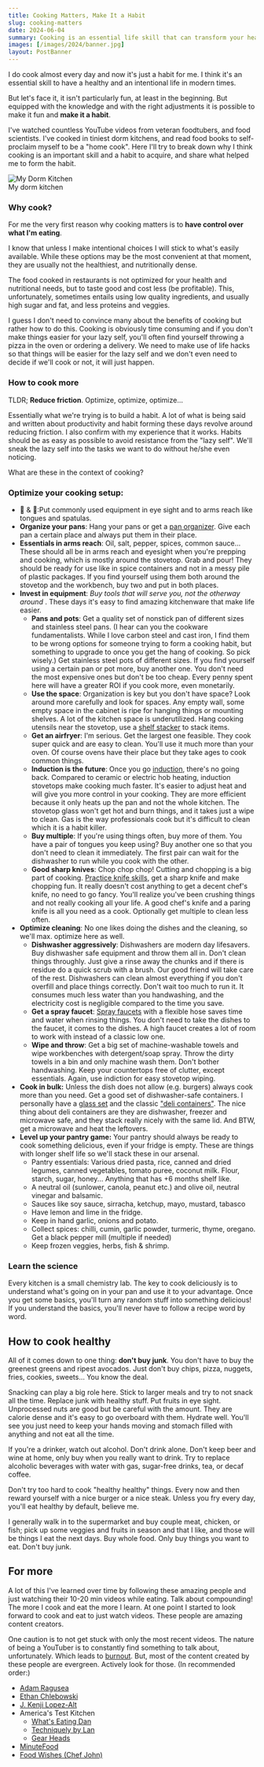 ```yaml
---
title: Cooking Matters, Make It a Habit
slug: cooking-matters
date: 2024-06-04
summary: Cooking is an essential life skill that can transform your health and daily routine. Learn practical tips to make cooking a sustainable habit, from optimizing your kitchen setup to choosing the right equipment and developing efficient workflows.
images: [/images/2024/banner.jpg]
layout: PostBanner
---
```


I do cook almost every day and now it's just a habit for me. I think it's an essential skill to have a healthy and an intentional life in modern times.

But let's face it, it isn't particularly fun, at least in the beginning. But equipped with the knowledge and with the right adjustments it is possible to make it fun and **make it a habit**.

I've watched countless YouTube videos from veteran foodtubers, and food scientists. I've cooked in tiniest dorm kitchens, and read food books to self-proclaim myself to be a "home cook". Here I'll try to break down why I think cooking is an important skill and a habit to acquire, and share what helped me to form the habit.

<div style={{ maxWidth: '300px' }}>
  <img src="/images/2024/dorm-kitchen.jpg" alt="My Dorm Kitchen" />
  <div>My dorm kitchen</div>
</div>

### Why cook?

For me the very first reason why cooking matters is to **have control over what I'm eating**.

I know that unless I make intentional choices I will stick to what's easily available. While these options may be the most convenient at that moment, they are usually not the healthiest, and nutritionally dense.

The food cooked in restaurants is not optimized for your health and nutritional needs, but to taste good and cost less (be profitable). This, unfortunately, sometimes entails using low quality ingredients, and usually high sugar and fat, and less proteins and veggies.

I guess I don't need to convince many about the benefits of cooking but rather how to do this. Cooking is obviously time consuming and if you don't make things easier for your lazy self, you'll often find yourself throwing a pizza in the oven or ordering a delivery. We need to make use of life hacks so that things will be easier for the lazy self and we don't even need to decide if we'll cook or not, it will just happen.

### How to cook more

TLDR; **Reduce friction**. Optimize, optimize, optimize...

Essentially what we're trying is to build a habit. A lot of what is being said and written about productivity and habit forming these days revolve around reducing friction. I also confirm with my experience that it works. Habits should be as easy as possible to avoid resistance from the "lazy self". We'll sneak the lazy self into the tasks we want to do without he/she even noticing.

What are these in the context of cooking?

### Optimize your cooking setup:

- 👀 & 🫱:Put commonly used equipment in eye sight and to arms reach like tongues and spatulas.
- **Organize your pans**: Hang your pans or get a [pan organizer](/images/2024/pan-organizer.webp). Give each pan a certain place and always put them in their place.
- **Essentials in arms reach**: Oil, salt, pepper, spices, common sauce... These should all be in arms reach and eyesight when you're prepping and cooking, which is mostly around the stovetop. Grab and pour! They should be ready for use like in spice containers and not in a messy pile of plastic packages. If you find yourself using them both around the stovetop and the workbench, buy two and put in both places.
- **Invest in equipment**: _Buy tools that will serve you, not the otherway around_ . These days it's easy to find amazing kitchenware that make life easier.
  - **Pans and pots**: Get a quality set of nonstick pan of different sizes and stainless steel pans.
    (I hear can you the cookware fundamentalists. While I love carbon steel and cast iron, I find them to be wrong options for someone trying to form a cooking habit, but something to upgrade to once you get the hang of cooking. So pick wisely.) Get stainless steel pots of different sizes. If you find yourself using a certain pan or pot more, buy another one. You don't need the most expensive ones but don't be too cheap. Every penny spent here will have a greater ROI if you cook more, even monetarily.
  - **Use the space**: Organization is key but you don't have space? Look around more carefully and look for spaces. Any empty wall, some empty space in the cabinet is ripe for hanging things or mounting shelves. A lot of the kitchen space is underutilized. Hang cooking utensils near the stovetop, use a [shelf stacker](/images/2024/shelf-stacker.jpg) to stack items.
  - **Get an airfryer**: I'm serious. Get the largest one feasible. They cook super quick and are easy to clean. You'll use it much more than your oven. Of course ovens have their place but they take ages to cook common things.
  - **Induction is the future**: Once you go [induction](https://www.youtube.com/watch?v=Xn1LUo5ra_A), there's no going back. Compared to ceramic or electric hob heating, induction stovetops make cooking much faster. It's easier to adjust heat and will give you more control in your cooking. They are more efficient because it only heats up the pan and not the whole kitchen. The stovetop glass won't get hot and burn things, and it takes just a wipe to clean. Gas is the way professionals cook but it's difficult to clean which it is a habit killer.
  - **Buy multiple**: If you're using things often, buy more of them. You have a pair of tongues you keep using? Buy another one so that you don't need to clean it immediately. The first pair can wait for the dishwasher to run while you cook with the other.
  - **Good sharp knives**: Chop chop chop! Cutting and chopping is a big part of cooking. [Practice knife skills](https://www.youtube.com/watch?v=dtEfBKJZrVQ), get a sharp knife and make chopping fun. It really doesn't cost anything to get a decent chef's knife, no need to go fancy. You'll realize you've been crushing things and not really cooking all your life. A good chef's knife and a paring knife is all you need as a cook. Optionally get multiple to clean less often.
- **Optimize cleaning**: No one likes doing the dishes and the cleaning, so we'll max. optimize here as well.
  - **Dishwasher aggressively**: Dishwashers are modern day lifesavers. Buy dishwasher safe equipment and throw them all in. Don't clean things throughly. Just give a rinse away the chunks and if there is residue do a quick scrub with a brush. Our good friend will take care of the rest. Dishwashers can clean almost everything if you don't overfill and place things correctly. Don't wait too much to run it. It consumes much less water than you handwashing, and the electricity cost is negligible compared to the time you save.
  - **Get a spray faucet**: [Spray faucets](/images/2024/spray-faucet.webp) with a flexible hose saves time and water when rinsing things. You don't need to take the dishes to the faucet, it comes to the dishes. A high faucet creates a lot of room to work with instead of a classic low one.
  - **Wipe and throw**: Get a big set of machine-washable towels and wipe workbenches with detergent/soap spray. Throw the dirty towels in a bin and only machine wash them. Don't bother handwashing. Keep your countertops free of clutter, except essentials. Again, use indiction for easy stovetop wiping.
- **Cook in bulk:** Unless the dish does not allow (e.g. burgers) always cook more than you need. Get a good set of dishwasher-safe containers. I personally have a [glass set](/images/2024/glass-container.jpg) and the classic ["deli containers"](https://www.youtube.com/watch?v=TsMZDraqF9s). The nice thing about deli containers are they are dishwasher, freezer and microwave safe, and they stack really nicely with the same lid. And BTW, get a microwave and heat the leftovers.
- **Level up your pantry game:** Your pantry should always be ready to cook something delicious, even if your fridge is empty. These are things with longer shelf life so we'll stack these in our arsenal.
  - Pantry essentials: Various dried pasta, rice, canned and dried legumes, canned vegetables, tomato puree, coconut milk. Flour, starch, sugar, honey... Anything that has +6 months shelf like.
  - A neutral oil (sunlower, canola, peanut etc.) and olive oil, neutral vinegar and balsamic.
  - Sauces like soy sauce, sirracha, ketchup, mayo, mustard, tabasco
  - Have lemon and lime in the fridge.
  - Keep in hand garlic, onions and potato.
  - Collect spices: chilli, cumin, garlic powder, turmeric, thyme, oregano. Get a black pepper mill (multiple if needed)
  - Keep frozen veggies, herbs, fish & shrimp.

### Learn the science

Every kitchen is a small chemistry lab. The key to cook deliciously is to understand what's going on in your pan and use it to your advantage. Once you get some basics, you'll turn any random stuff into something delicious! If you understand the basics, you'll never have to follow a recipe word by word.

## How to cook healthy

All of it comes down to one thing: **don't buy junk**. You don't have to buy the greenest greens and ripest avocados. Just don't buy chips, pizza, nuggets, fries, cookies, sweets... You know the deal.

Snacking can play a big role here. Stick to larger meals and try to not snack all the time. Replace junk with healthy stuff. Put fruits in eye sight. Unprocessed nuts are good but be careful with the amount. They are calorie dense and it's easy to go overboard with them. Hydrate well. You'll see you just need to keep your hands moving and stomach filled with anything and not eat all the time.

If you're a drinker, watch out alcohol. Don't drink alone. Don't keep beer and wine at home, only buy when you really want to drink. Try to replace alcoholic beverages with water with gas, sugar-free drinks, tea, or decaf coffee.

Don't try too hard to cook "healthy healthy" things. Every now and then reward yourself with a nice burger or a nice steak. Unless you fry every day, you'll eat healthy by default, believe me.

I generally walk in to the supermarket and buy couple meat, chicken, or fish; pick up some veggies and fruits in season and that I like, and those will be things I eat the next days. Buy whole food. Only buy things you want to eat. Don't buy junk.

## For more

A lot of this I've learned over time by following these amazing people and just watching their 10-20 min videos while eating. Talk about compounding! The more I cook and eat the more I learn. At one point I started to look forward to cook and eat to just watch videos. These people are amazing content creators.

One caution is to not get stuck with only the most recent videos. The nature of being a YouTuber is to constantly find something to talk about, unfortunately. Which leads to [burnout](https://www.youtube.com/watch?v=NS1H3hozE4w). But, most of the content created by these people are evergreen. Actively look for those. (In recommended order:)

- [Adam Ragusea](https://www.youtube.com/@aragusea)
- [Ethan Chlebowski](https://www.youtube.com/@EthanChlebowski)
- [J. Kenji Lopez-Alt](https://www.youtube.com/@JKenjiLopezAlt)
- America's Test Kitchen
  - [What's Eating Dan](https://www.youtube.com/watch?v=tn94d4ms8FI&list=PLnbzopdwFrnZc-UgGYETAQair7VzS7_Z8)
  - [Techniquely by Lan](https://www.youtube.com/watch?v=BtLcD_fFmpA&list=PLnbzopdwFrnYyvwrqTB_5AhufdOMisGnF)
  - [Gear Heads](https://www.youtube.com/watch?v=st6LggwoL_4&list=PLnbzopdwFrnbt5uZx46gvyskyu41z7hlQ)
- [MinuteFood](https://www.youtube.com/@MinuteFood)
- [Food Wishes (Chef John)](https://www.youtube.com/@foodwishes)

